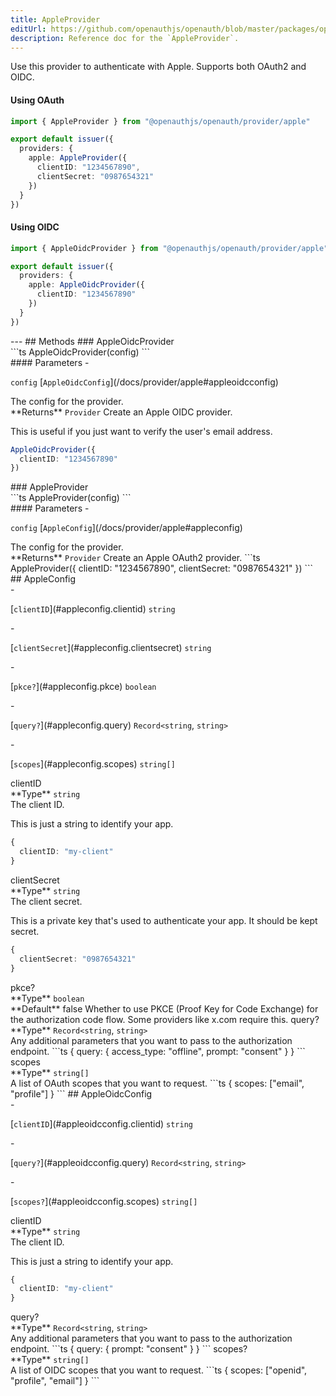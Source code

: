 ```yaml
---
title: AppleProvider
editUrl: https://github.com/openauthjs/openauth/blob/master/packages/openauth/src/provider/apple.ts
description: Reference doc for the `AppleProvider`.
---
```



<div class="tsdoc">
<Section type="about">
Use this provider to authenticate with Apple. Supports both OAuth2 and OIDC.

#### Using OAuth

```ts {5-8}
import { AppleProvider } from "@openauthjs/openauth/provider/apple"

export default issuer({
  providers: {
    apple: AppleProvider({
      clientID: "1234567890",
      clientSecret: "0987654321"
    })
  }
})
```

#### Using OIDC

```ts {5-7}
import { AppleOidcProvider } from "@openauthjs/openauth/provider/apple"

export default issuer({
  providers: {
    apple: AppleOidcProvider({
      clientID: "1234567890"
    })
  }
})
```
</Section>
---
## Methods
### AppleOidcProvider
<Segment>
<Section type="signature">
```ts
AppleOidcProvider(config)
```
</Section>
<Section type="parameters">
#### Parameters
- <p><code class="key">config</code> [<code class="type">AppleOidcConfig</code>](/docs/provider/apple#appleoidcconfig)</p>
The config for the provider.
</Section>
<InlineSection>
**Returns** <code class="type">Provider</code>
</InlineSection>
Create an Apple OIDC provider.

This is useful if you just want to verify the user's email address.
```ts
AppleOidcProvider({
  clientID: "1234567890"
})
```
</Segment>
### AppleProvider
<Segment>
<Section type="signature">
```ts
AppleProvider(config)
```
</Section>
<Section type="parameters">
#### Parameters
- <p><code class="key">config</code> [<code class="type">AppleConfig</code>](/docs/provider/apple#appleconfig)</p>
The config for the provider.
</Section>
<InlineSection>
**Returns** <code class="type">Provider</code>
</InlineSection>
Create an Apple OAuth2 provider.
```ts
AppleProvider({
  clientID: "1234567890",
  clientSecret: "0987654321"
})
```
</Segment>
## AppleConfig
<Segment>
<Section type="parameters">
- <p>[<code class="key">clientID</code>](#appleconfig.clientid) <code class="primitive">string</code></p>
- <p>[<code class="key">clientSecret</code>](#appleconfig.clientsecret) <code class="primitive">string</code></p>
- <p>[<code class="key">pkce?</code>](#appleconfig.pkce) <code class="primitive">boolean</code></p>
- <p>[<code class="key">query?</code>](#appleconfig.query) <code class="primitive">Record</code><code class="symbol">&lt;</code><code class="primitive">string</code>, <code class="primitive">string</code><code class="symbol">&gt;</code></p>
- <p>[<code class="key">scopes</code>](#appleconfig.scopes) <code class="primitive">string</code><code class="symbol">[]</code></p>
</Section>
</Segment>
<NestedTitle id="appleconfig.clientid" Tag="h4" parent="AppleConfig.">clientID</NestedTitle>
<Segment>
<Section type="parameters">
<InlineSection>
**Type** <code class="primitive">string</code>
</InlineSection>
</Section>
The client ID.

This is just a string to identify your app.
```ts
{
  clientID: "my-client"
}
```
</Segment>
<NestedTitle id="appleconfig.clientsecret" Tag="h4" parent="AppleConfig.">clientSecret</NestedTitle>
<Segment>
<Section type="parameters">
<InlineSection>
**Type** <code class="primitive">string</code>
</InlineSection>
</Section>
The client secret.

This is a private key that's used to authenticate your app. It should be kept secret.
```ts
{
  clientSecret: "0987654321"
}
```
</Segment>
<NestedTitle id="appleconfig.pkce" Tag="h4" parent="AppleConfig.">pkce?</NestedTitle>
<Segment>
<Section type="parameters">
<InlineSection>
**Type** <code class="primitive">boolean</code>
</InlineSection>
</Section>

<InlineSection>
**Default** false
</InlineSection>
Whether to use PKCE (Proof Key for Code Exchange) for the authorization code flow.
Some providers like x.com require this.
</Segment>
<NestedTitle id="appleconfig.query" Tag="h4" parent="AppleConfig.">query?</NestedTitle>
<Segment>
<Section type="parameters">
<InlineSection>
**Type** <code class="primitive">Record</code><code class="symbol">&lt;</code><code class="primitive">string</code>, <code class="primitive">string</code><code class="symbol">&gt;</code>
</InlineSection>
</Section>
Any additional parameters that you want to pass to the authorization endpoint.
```ts
{
  query: {
    access_type: "offline",
    prompt: "consent"
  }
}
```
</Segment>
<NestedTitle id="appleconfig.scopes" Tag="h4" parent="AppleConfig.">scopes</NestedTitle>
<Segment>
<Section type="parameters">
<InlineSection>
**Type** <code class="primitive">string</code><code class="symbol">[]</code>
</InlineSection>
</Section>
A list of OAuth scopes that you want to request.
```ts
{
  scopes: ["email", "profile"]
}
```
</Segment>
## AppleOidcConfig
<Segment>
<Section type="parameters">
- <p>[<code class="key">clientID</code>](#appleoidcconfig.clientid) <code class="primitive">string</code></p>
- <p>[<code class="key">query?</code>](#appleoidcconfig.query) <code class="primitive">Record</code><code class="symbol">&lt;</code><code class="primitive">string</code>, <code class="primitive">string</code><code class="symbol">&gt;</code></p>
- <p>[<code class="key">scopes?</code>](#appleoidcconfig.scopes) <code class="primitive">string</code><code class="symbol">[]</code></p>
</Section>
</Segment>
<NestedTitle id="appleoidcconfig.clientid" Tag="h4" parent="AppleOidcConfig.">clientID</NestedTitle>
<Segment>
<Section type="parameters">
<InlineSection>
**Type** <code class="primitive">string</code>
</InlineSection>
</Section>
The client ID.

This is just a string to identify your app.
```ts
{
  clientID: "my-client"
}
```
</Segment>
<NestedTitle id="appleoidcconfig.query" Tag="h4" parent="AppleOidcConfig.">query?</NestedTitle>
<Segment>
<Section type="parameters">
<InlineSection>
**Type** <code class="primitive">Record</code><code class="symbol">&lt;</code><code class="primitive">string</code>, <code class="primitive">string</code><code class="symbol">&gt;</code>
</InlineSection>
</Section>
Any additional parameters that you want to pass to the authorization endpoint.
```ts
{
  query: {
    prompt: "consent"
  }
}
```
</Segment>
<NestedTitle id="appleoidcconfig.scopes" Tag="h4" parent="AppleOidcConfig.">scopes?</NestedTitle>
<Segment>
<Section type="parameters">
<InlineSection>
**Type** <code class="primitive">string</code><code class="symbol">[]</code>
</InlineSection>
</Section>
A list of OIDC scopes that you want to request.
```ts
{
  scopes: ["openid", "profile", "email"]
}
```
</Segment>
</div>